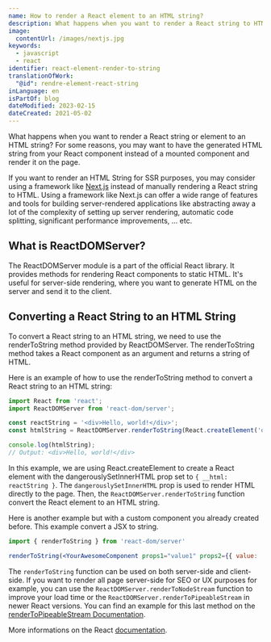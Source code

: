 ```yaml
---
name: How to render a React element to an HTML string?
description: What happens when you want to render a React string to HTML? For some reasons, you may want to have the generated HTML string from your React component instead of a mounted component and render it on the page.
image:
  contentUrl: /images/nextjs.jpg
keywords:
  - javascript
  - react
identifier: react-element-render-to-string
translationOfWork:
  "@id": rendre-element-react-string
inLanguage: en
isPartOf: blog
dateModified: 2023-02-15
dateCreated: 2021-05-02
---
```


What happens when you want to render a React string or element to an HTML string? For some reasons, you may want to have the generated HTML string from your React component instead of a mounted component and render it on the page.

If you want to render an HTML String for SSR purposes, you may consider using a framework like [Next.js](https://nextjs.org/) instead of manually rendering a React string to HTML. Using a framework like Next.js can offer a wide range of features and tools for building server-rendered applications like abstracting away a lot of the complexity of setting up server rendering, automatic code splitting, significant performance improvements, ... etc.

## What is ReactDOMServer?

The ReactDOMServer module is a part of the official React library. It provides methods for rendering React components to static HTML. It's useful for server-side rendering, where you want to generate HTML on the server and send it to the client.

## Converting a React String to an HTML String

To convert a React string to an HTML string, we need to use the renderToString method provided by ReactDOMServer. The renderToString method takes a React component as an argument and returns a string of HTML.

Here is an example of how to use the renderToString method to convert a React string to an HTML string:

```js
import React from 'react';
import ReactDOMServer from 'react-dom/server';

const reactString = '<div>Hello, world!</div>';
const htmlString = ReactDOMServer.renderToString(React.createElement('div', { dangerouslySetInnerHTML: { __html: reactString } }));

console.log(htmlString);
// Output: <div>Hello, world!</div>
```

In this example, we are using React.createElement to create a React element with the dangerouslySetInnerHTML prop set to `{ __html: reactString }`. The `dangerouslySetInnerHTML` prop is used to render HTML directly to the page. Then, the `ReactDOMServer.renderToString` function convert the React element to an HTML string.

Here is another example but with a custom component you already created before. This example convert a JSX to string.

```jsx
import { renderToString } from 'react-dom/server'

renderToString(<YourAwesomeComponent props1="value1" props2={{ value: '2' }} />)
```

The `renderToString` function can be used on both server-side and client-side. If you want to render all page server-side for SEO or UX purposes for example, you can use the `ReactDOMServer.renderToNodeStream` function to improve your load time or the `ReactDOMServer.renderToPipeableStream` in newer React versions. You can find an example for this last method on the [renderToPipeableStream Documentation](https://beta.reactjs.org/reference/react-dom/server/renderToPipeableStream#rendering-a-react-tree-as-html-to-a-nodejs-stream).

More informations on the React [documentation](https://reactjs.org/docs/react-dom-server.html).
